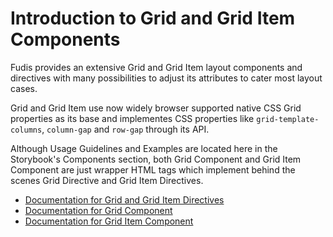 
<Meta title="Components/Grid" />

# Introduction to Grid and Grid Item Components

Fudis provides an extensive Grid and Grid Item layout components and directives with many possibilities to adjust its attributes to cater most layout cases.

Grid and Grid Item use now widely browser supported native CSS Grid properties as its base and implementes CSS properties like `grid-template-columns`, `column-gap` and `row-gap` through its API.

Although Usage Guidelines and Examples are located here in the Storybook's Components section, both Grid Component and Grid Item Component are just wrapper HTML tags which implement behind the scenes Grid Directive and Grid Item Directives.

* [Documentation for Grid and Grid Item Directives](/docs/directives-grid-introduction--documentation)
* [Documentation for Grid Component](/docs/components-grid-grid--documentation)
* [Documentation for Grid Item Component](/docs/components-grid-grid-item--documentation)
